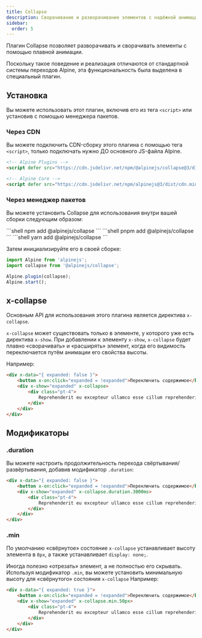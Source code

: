 ```yaml
---
title: Collapse
description: Сворачивание и разворачивание элементов с надёжной анимацией с помощью плагина для Alpine.js
sidebar:
  order: 5
---
```


Плагин Collapse позволяет разворачивать и сворачивать элементы с помощью плавной анимации.

Поскольку такое поведение и реализация отличаются от стандартной системы переходов Alpine, эта функциональность была выделена в специальный плагин.

## Установка

Вы можете использовать этот плагин, включив его из тега `<script>` или установив с помощью менеджера пакетов.

### Через CDN

Вы можете подключить CDN-сборку этого плагина с помощью тега `<script>`, только подключать нужно ДО основного JS-файла Alpine.

```html
<!-- Alpine Plugins -->
<script defer src="https://cdn.jsdelivr.net/npm/@alpinejs/collapse@3/dist/cdn.min.js"></script>

<!-- Alpine Core -->
<script defer src="https://cdn.jsdelivr.net/npm/alpinejs@3/dist/cdn.min.js"></script>
```

### Через менеджер пакетов

Вы можете установить Collapse для использования внутри вашей сборки следующим образом:


<Tabs>
  <TabItem label="npm">
    ```shell
    npm add @alpinejs/collapse
    ```
  </TabItem>
  <TabItem label="pnpm">
    ```shell
    pnpm add @alpinejs/collapse
    ```
  </TabItem>
  <TabItem label="yarn">
    ```shell
    yarn add @alpinejs/collapse
    ```
  </TabItem>
</Tabs>

Затем инициализируйте его в своей сборке:

```js {2, 4}
import Alpine from 'alpinejs';
import collapse from '@alpinejs/collapse';

Alpine.plugin(collapse);
Alpine.start();
```

## x-collapse

Основным API для использования этого плагина является директива `x-collapse`.

`x-collapse` может существовать только в элементе, у которого уже есть директива `x-show`. При добавлении к элементу `x-show`, `x-collapse` будет плавно «сворачивать» и «расширять» элемент, когда его видимость переключается путём анимации его свойства высоты.

Например:

```html live wrap "x-collapse"
<div x-data="{ expanded: false }">
    <button x-on:click="expanded = !expanded">Переключить содержимое</button>
    <div x-show="expanded" x-collapse>
        <div class="pt-4">
            Reprehenderit eu excepteur ullamco esse cillum reprehenderit exercitation labore non. Dolore dolore ea dolore veniam sint in sint ex Lorem ipsum. Sint laborum deserunt deserunt amet voluptate cillum deserunt. Amet nisi pariatur sit ut id. Ipsum est minim est commodo id dolor sint id quis sint Lorem.
        </div>
    </div>
</div>
```

## Модификаторы

### .duration

Вы можете настроить продолжительность перехода свёртывания/развёртывания, добавив модификатор `.duration`:

```html live wrap "x-collapse.duration.3000ms"
<div x-data="{ expanded: false }">
    <button x-on:click="expanded = !expanded">Переключить содержимое</button>
    <div x-show="expanded" x-collapse.duration.3000ms>
        <div class="pt-4">
            Reprehenderit eu excepteur ullamco esse cillum reprehenderit exercitation labore non. Dolore dolore ea dolore veniam sint in sint ex Lorem ipsum. Sint laborum deserunt deserunt amet voluptate cillum deserunt. Amet nisi pariatur sit ut id. Ipsum est minim est commodo id dolor sint id quis sint Lorem.
        </div>
    </div>
</div>
```

### .min

По умолчанию «свёрнутое» состояние `x-collapse` устанавливает высоту элемента в `0px`, а также устанавливает `display: none;`.

Иногда полезно «отрезать» элемент, а не полностью его скрывать. Используя модификатор `.min`, вы можете установить минимальную высоту для «свёрнутого» состояния `x-collapse` Например:

```html live wrap "x-collapse.min.50px"
<div x-data="{ expanded: true }">
    <button x-on:click="expanded = !expanded">Переключить содержимое</button>
    <div x-show="expanded" x-collapse.min.50px>
        <div class="pt-4">
            Reprehenderit eu excepteur ullamco esse cillum reprehenderit exercitation labore non. Dolore dolore ea dolore veniam sint in sint ex Lorem ipsum. Sint laborum deserunt deserunt amet voluptate cillum deserunt. Amet nisi pariatur sit ut id. Ipsum est minim est commodo id dolor sint id quis sint Lorem.
        </div>
    </div>
</div>
```
